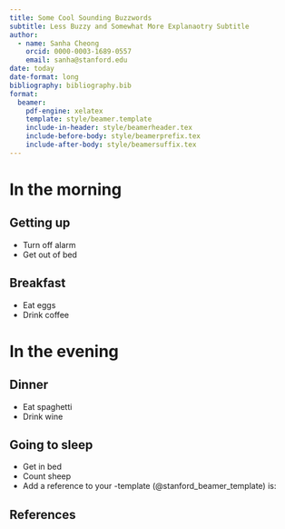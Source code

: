 ```yaml
---
title: Some Cool Sounding Buzzwords
subtitle: Less Buzzy and Somewhat More Explanaotry Subtitle
author:
  - name: Sanha Cheong
    orcid: 0000-0003-1689-0557
    email: sanha@stanford.edu
date: today
date-format: long
bibliography: bibliography.bib
format:
  beamer:
    pdf-engine: xelatex
    template: style/beamer.template
    include-in-header: style/beamerheader.tex
    include-before-body: style/beamerprefix.tex
    include-after-body: style/beamersuffix.tex
---
```


# In the morning

## Getting up

- Turn off alarm
- Get out of bed

## Breakfast

- Eat eggs
- Drink coffee

# In the evening

## Dinner

- Eat spaghetti
- Drink wine

## Going to sleep

- Get in bed
- Count sheep
- Add a reference to your \LaTeX-template (@stanford_beamer_template) is:

## References
